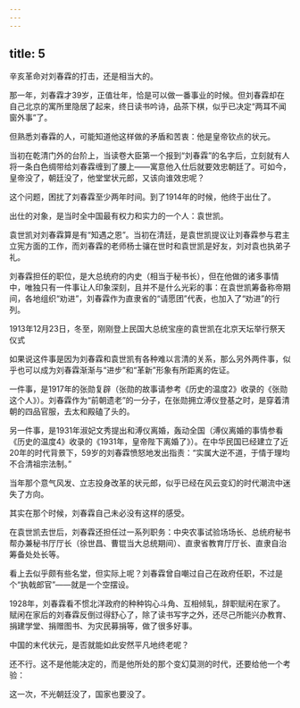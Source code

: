 ```yaml
---
---
---
```

title: 5
---



辛亥革命对刘春霖的打击，还是相当大的。

那一年，刘春霖才39岁，正值壮年，恰是可以做一番事业的时候。但刘春霖却在自己北京的寓所里隐居了起来，终日读书吟诗，品茶下棋，似乎已决定“两耳不闻窗外事”了。

但熟悉刘春霖的人，可能知道他这样做的矛盾和苦衷：他是皇帝钦点的状元。

当初在乾清门外的台阶上，当读卷大臣第一个报到“刘春霖”的名字后，立刻就有人将一条白色绸带给刘春霖缠到了腰上——寓意他入仕后就要效忠朝廷了。可如今，皇帝没了，朝廷没了，他堂堂状元郎，又该向谁效忠呢？

这个问题，困扰了刘春霖至少两年时间。到了1914年的时候，他终于出仕了。

出仕的对象，是当时全中国最有权力和实力的一个人：袁世凯。

袁世凯对刘春霖算是有“知遇之恩”。当初在清廷，是袁世凯提议让刘春霖参与君主立宪方面的工作，而刘春霖的老师杨士骧在世时和袁世凯是好友，刘对袁也执弟子礼。

刘春霖担任的职位，是大总统府的内史（相当于秘书长），但在他做的诸多事情中，唯独只有一件事让人印象深刻，且并不是什么光彩的事：在袁世凯筹备称帝期间，各地组织“劝进”，刘春霖作为直隶省的“请愿团”代表，也加入了“劝进”的行列。

1913年12月23日，冬至，刚刚登上民国大总统宝座的袁世凯在北京天坛举行祭天仪式



如果说这件事是因为刘春霖和袁世凯有各种难以言清的关系，那么另外两件事，似乎也可以成为刘春霖渐渐与“进步”和“革新”形象有所距离的佐证。

一件事，是1917年的张勋复辟（张勋的故事请参考《历史的温度2》收录的《张勋这个人》）。刘春霖作为“前朝遗老”的一分子，在张勋拥立溥仪登基之时，是穿着清朝的四品官服，去太和殿磕了头的。

另一件事，是1931年淑妃文秀提出和溥仪离婚，轰动全国（溥仪离婚的事情参看《历史的温度4》收录的《1931年，皇帝陛下离婚了》）。在中华民国已经建立了近20年的时代背景下，59岁的刘春霖愤怒地发出指责：“实属大逆不道，于情于理均不合清祖宗法制。”

当年那个意气风发、立志投身改革的状元郎，似乎已经在风云变幻的时代潮流中迷失了方向。

其实在那个时候，刘春霖自己未必没有这样的感受。

在袁世凯去世后，刘春霖还担任过一系列职务：中央农事试验场场长、总统府秘书帮办兼秘书厅厅长（徐世昌、曹锟当大总统期间）、直隶省教育厅厅长、直隶自治筹备处处长等。

看上去似乎颇有些名堂，但实际上呢？刘春霖曾自嘲过自己在政府任职，不过是个“执戟郎官”——就是一个空摆设。

1928年，刘春霖看不惯北洋政府的种种钩心斗角、互相倾轧，辞职赋闲在家了。赋闲在家后的刘春霖反倒过得舒心了，除了读书写字之外，还尽己所能兴办教育、捐建学堂、捐赠图书、为灾民募捐等，做了很多好事。

中国的末代状元，是否就能如此安然平凡地终老呢？

还不行。这不是他能决定的，而是他所处的那个变幻莫测的时代，还要给他一个考验：

这一次，不光朝廷没了，国家也要没了。